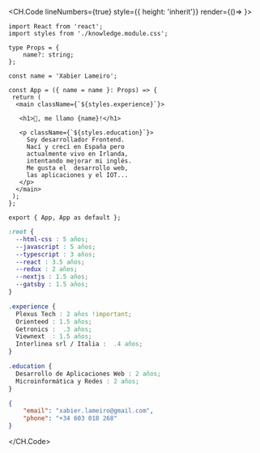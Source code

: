 <CH.Code lineNumbers={true} style={{ height: 'inherit'}} render={()=> <ControlButtons/>}>

```tsx index.tsx box=9[23:38]
import React from 'react';
import styles from './knowledge.module.css';

type Props = {
    name?: string;
};

const name = 'Xabier Lameiro';

const App = ({ name = name }: Props) => {
 return (
  <main className={`${styles.experience}`}>

   <h1>👋, me llamo {name}!</h1>

   <p className={`${styles.education}`}>
     Soy desarrollador Frontend. 
     Nací y crecí en España pero
     actualmente vivo en Irlanda, 
     intentando mejorar mi inglés. 
     Me gusta el  desarrollo web, 
     las aplicaciones y el IOT...
   </p>
  </main>
 );
};

export { App, App as default };
```

```css knowledge.module.css
:root {
  --html-css : 5 años;
  --javascript : 5 años;
  --typescript : 3 años;
  --react : 3.5 años;
  --redux : 2 años;
  --nextjs : 1.5 años;
  --gatsby : 1.5 años;
}

.experience {
  Plexus Tech : 2 años !important;
  Orienteed : 1.5 años;
  Getronics :  .3 años;
  Viewnext  : 1.5 años;
  Interlinea srl / Italia :  .4 años;
}

.education {
  Desarrollo de Aplicaciones Web : 2 años;
  Microinformática y Redes : 2 años;
}
```

```json contact.json
{
    "email": "xabier.lameiro@gmail.com",
    "phone": "+34 603 018 268"
}
```

</CH.Code>
